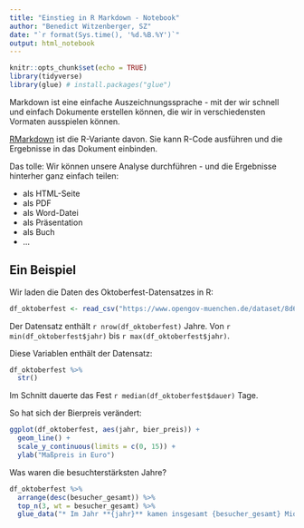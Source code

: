 ```yaml
---
title: "Einstieg in R Markdown - Notebook"
author: "Benedict Witzenberger, SZ"
date: "`r format(Sys.time(), '%d.%B.%Y')`"
output: html_notebook
---
```


```r
knitr::opts_chunk$set(echo = TRUE)
library(tidyverse)
library(glue) # install.packages("glue")
```

Markdown ist eine einfache Auszeichnungssprache - mit der wir schnell und einfach Dokumente erstellen können, die wir in verschiedensten Vormaten ausspielen können.

[RMarkdown](https://rmarkdown.rstudio.com/) ist die R-Variante davon. Sie kann R-Code ausführen und die Ergebnisse in das Dokument einbinden.

Das tolle: Wir können unsere Analyse durchführen - und die Ergebnisse hinterher ganz einfach teilen:

* als HTML-Seite
* als PDF
* als Word-Datei
* als Präsentation
* als Buch
* ...

## Ein Beispiel

Wir laden die Daten des Oktoberfest-Datensatzes in R:

```r
df_oktoberfest <- read_csv("https://www.opengov-muenchen.de/dataset/8d6c8251-7956-4f92-8c96-f79106aab828/resource/e0f664cf-6dd9-4743-bd2b-81a8b18bd1d2/download/oktoberfestgesamt19852018.csv")
```

Der Datensatz enthält `r nrow(df_oktoberfest)` Jahre. Von `r min(df_oktoberfest$jahr)` bis `r max(df_oktoberfest$jahr)`.

Diese Variablen enthält der Datensatz:

```r
df_oktoberfest %>% 
  str()
```

Im Schnitt dauerte das Fest `r median(df_oktoberfest$dauer)` Tage.

So hat sich der Bierpreis verändert:

```r
ggplot(df_oktoberfest, aes(jahr, bier_preis)) +
  geom_line() +
  scale_y_continuous(limits = c(0, 15)) +
  ylab("Maßpreis in Euro")
```

Was waren die besuchterstärksten Jahre?

```r
df_oktoberfest %>% 
  arrange(desc(besucher_gesamt)) %>% 
  top_n(3, wt = besucher_gesamt) %>% 
  glue_data("* Im Jahr **{jahr}** kamen insgesamt {besucher_gesamt} Mio. Menschen in {dauer} Tagen auf das Fest. Im Schnitt waren das etwa {format(besucher_tag * 1000, big.mark = '.')} pro Tag.")
```

